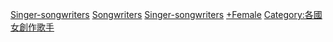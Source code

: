 {{portal box|人物|音樂}}
{{commons category|Female singer-songwriters from the United States}}

{{category TOC|date=June 2015}}

[[Category:美國女作曲家|Singer-songwriters]]
[[Category:美國女歌手|Songwriters]]
[[Category:美國女作詞家|Singer-songwriters]]
[[Category:美國創作歌手|+Female]]
[[Category:各國女創作歌手|Category:各國女創作歌手]]